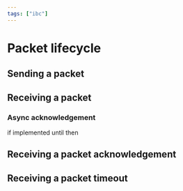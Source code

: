 ```yaml
---
tags: ["ibc"]
---
```


# Packet lifecycle

## Sending a packet

## Receiving a packet

### Async acknowledgement

if implemented until then

## Receiving a packet acknowledgement

## Receiving a packet timeout

